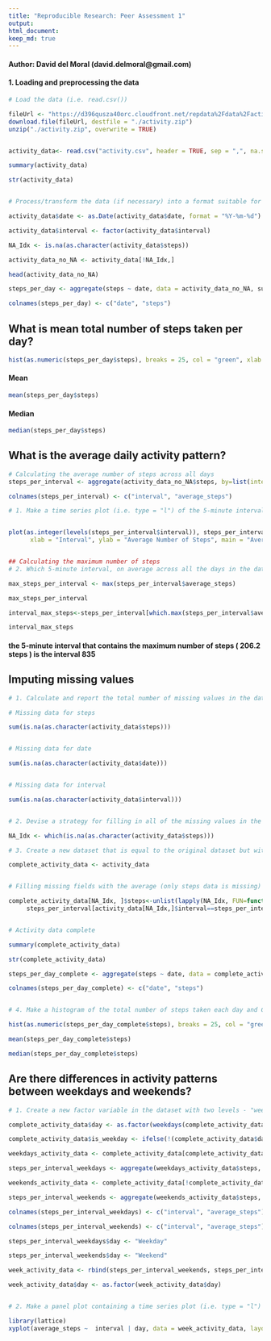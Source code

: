 ---
title: "Reproducible Research: Peer Assessment 1"
output: 
html_document:
keep_md: true
---
#### Author: David del Moral (david.delmoral@gmail.com)

#### 1. Loading and preprocessing the data
```{R}

# Load the data (i.e. read.csv())

fileUrl <- "https://d396qusza40orc.cloudfront.net/repdata%2Fdata%2Factivity.zip"
download.file(fileUrl, destfile = "./activity.zip")
unzip("./activity.zip", overwrite = TRUE)


activity_data<- read.csv("activity.csv", header = TRUE, sep = ",", na.strings = "NA")

summary(activity_data)

str(activity_data)


# Process/transform the data (if necessary) into a format suitable for your analysis

activity_data$date <- as.Date(activity_data$date, format = "%Y-%m-%d")

activity_data$interval <- factor(activity_data$interval)

NA_Idx <- is.na(as.character(activity_data$steps))

activity_data_no_NA <- activity_data[!NA_Idx,]

head(activity_data_no_NA)

steps_per_day <- aggregate(steps ~ date, data = activity_data_no_NA, sum)

colnames(steps_per_day) <- c("date", "steps")

```

## What is mean total number of steps taken per day?

```{R}

hist(as.numeric(steps_per_day$steps), breaks = 25, col = "green", xlab = "Steps", ylab = "Frequency", main= "Steps per day")
```

#### Mean
```{R}
mean(steps_per_day$steps)
```

#### Median
```{R}
median(steps_per_day$steps)
```

## What is the average daily activity pattern?

```{R}
# Calculating the average number of steps across all days
steps_per_interval <- aggregate(activity_data_no_NA$steps, by=list(interval=activity_data_no_NA$interval), FUN=mean)

colnames(steps_per_interval) <- c("interval", "average_steps")

# 1. Make a time series plot (i.e. type = "l") of the 5-minute interval (x-axis) and the average number of steps taken, averaged across all days (y-axis)


plot(as.integer(levels(steps_per_interval$interval)), steps_per_interval$average_steps, type="l",
      xlab = "Interval", ylab = "Average Number of Steps", main = "Average Activity Pattern",  col ="blue")


## Calculating the maximum number of steps
# 2. Which 5-minute interval, on average across all the days in the dataset, contains the maximum number of steps?

max_steps_per_interval <- max(steps_per_interval$average_steps)

max_steps_per_interval

interval_max_steps<-steps_per_interval[which.max(steps_per_interval$average_steps),]$interval

interval_max_steps

```
#### the 5-minute interval that contains the maximum number of steps ( 206.2 steps ) is the interval 835


## Imputing missing values
```{R}
# 1. Calculate and report the total number of missing values in the dataset (i.e. the total number of rows with NAs)

# Missing data for steps

sum(is.na(as.character(activity_data$steps)))


# Missing data for date

sum(is.na(as.character(activity_data$date)))


# Missing data for interval

sum(is.na(as.character(activity_data$interval)))


# 2. Devise a strategy for filling in all of the missing values in the dataset. The strategy does not need to be sophisticated. For example, you could use the mean/median for that day, or the mean for that 5-minute interval, etc.

NA_Idx <- which(is.na(as.character(activity_data$steps)))

# 3. Create a new dataset that is equal to the original dataset but with the missing data filled in.

complete_activity_data <- activity_data


# Filling missing fields with the average (only steps data is missing)

complete_activity_data[NA_Idx, ]$steps<-unlist(lapply(NA_Idx, FUN=function(NA_Idx){
     steps_per_interval[activity_data[NA_Idx,]$interval==steps_per_interval$interval,]$average_steps}))


# Activity data complete

summary(complete_activity_data)

str(complete_activity_data)

steps_per_day_complete <- aggregate(steps ~ date, data = complete_activity_data, sum)

colnames(steps_per_day_complete) <- c("date", "steps")


# 4. Make a histogram of the total number of steps taken each day and Calculate and report the mean and median total number of steps taken per day. Do these values differ from the estimates from the first part of the assignment? What is the impact of imputing missing data on the estimates of the total daily number of steps?

hist(as.numeric(steps_per_day_complete$steps), breaks = 25, col = "green", xlab = "Steps", main= "Steps per day")

mean(steps_per_day_complete$steps)

median(steps_per_day_complete$steps)

```

## Are there differences in activity patterns between weekdays and weekends?
```{R}

# 1. Create a new factor variable in the dataset with two levels - "weekday" and "weekend" indicating whether a given date is a weekday or weekend day.

complete_activity_data$day <- as.factor(weekdays(complete_activity_data$date))

complete_activity_data$is_weekday <- ifelse(!(complete_activity_data$day %in% c("Saturday","Sunday")), TRUE, FALSE)

weekdays_activity_data <- complete_activity_data[complete_activity_data$is_weekday,]

steps_per_interval_weekdays <- aggregate(weekdays_activity_data$steps, by=list(interval=weekdays_activity_data$interval), FUN=mean)

weekends_activity_data <- complete_activity_data[!complete_activity_data$is_weekday,]

steps_per_interval_weekends <- aggregate(weekends_activity_data$steps, by=list(interval=weekends_activity_data$interval), FUN=mean)

colnames(steps_per_interval_weekdays) <- c("interval", "average_steps")

colnames(steps_per_interval_weekends) <- c("interval", "average_steps")

steps_per_interval_weekdays$day <- "Weekday"

steps_per_interval_weekends$day <- "Weekend"

week_activity_data <- rbind(steps_per_interval_weekends, steps_per_interval_weekdays)

week_activity_data$day <- as.factor(week_activity_data$day)


# 2. Make a panel plot containing a time series plot (i.e. type = "l") of the 5-minute interval (x-axis) and the average number of steps taken, averaged across all weekday days or weekend days (y-axis). See the README file in the GitHub repository to see an example of what this plot should look like using simulated data.

library(lattice)
xyplot(average_steps ~  interval | day, data = week_activity_data, layout = c(2,1), type ="l", ylab="Steps", main="Average Steps Weekdays/Weekends")

```